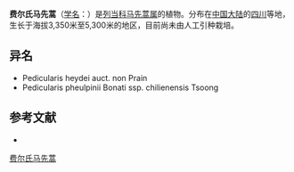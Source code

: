 {{Speciesbox
| name = 费尔氏马先蒿
| status = 
| status_system = 
| image =
| genus = Pedicularis
| species = pheulpini
| authority = Bonati
| subdivision_ranks =[[亚种|亚种]]
| subdivision =
* 费尔氏马先蒿 ''P. p.'' subsp. ''pheulpini''
* [[费尔氏马先蒿祁连|费尔氏马先蒿祁连]] ''P. p.'' subsp. ''chilienensis''
}}

'''费尔氏马先蒿'''（[[学名|学名]]：{{lang|la|''Pedicularis pheulpini''}}）是[[列当科|列当科]][[马先蒿属|马先蒿属]]的植物。分布在[[中国大陆|中国大陆]]的[[四川|四川]]等地，生长于海拔3,350米至5,300米的地区，目前尚未由人工引种栽培。

== 异名 ==
* Pedicularis heydei auct. non Prain
* Pedicularis pheulpinii Bonati ssp. chilienensis Tsoong

== 参考文献 ==
<div class="references-small">
* {{cite web| url =http://www.bioinfo.cn/db05/KmzwSpecies.php?action=view&id=21432| title =费尔氏马先蒿（亚种）| work =《中国高等植物数据库全库》| publisher =中国科学院微生物研究所| author =昆明植物研究所| accessdate =2009-02-25| deadurl =yes| archiveurl =https://web.archive.org/web/20160305022453/http://www.bioinfo.cn/db05/KmzwSpecies.php?action=view&id=21432| archivedate =2016-03-05}}
</div>
{{Taxonbar|from=Q15231182}}

[[Category:马先蒿属|费尔氏马先蒿]]


{{植物小作品}}